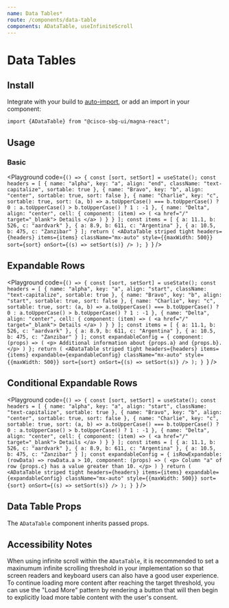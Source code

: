 ```yaml
---
name: Data Tables*
route: /components/data-table
components: ADataTable, useInfiniteScroll
---
```


# Data Tables

## Install

Integrate with your build to [auto-import](/#integrating), or add an import in your component:

```
import {ADataTable} from "@cisco-sbg-ui/magna-react";
```

## Usage

### Basic

<Playground
  code={`() => {
  const [sort, setSort] = useState();
  const headers = [
    {
      name: "alpha",
      key: "a",
      align: "end",
      className: "text-capitalize",
      sortable: true
    },
    {
      name: "Bravo",
      key: "b",
      align: "center",
      sortable: true,
      sort: false
    },
    {
      name: "Charlie",
      key: "c",
      sortable: true,
      sort: (a, b) =>
        a.toUpperCase() === b.toUpperCase()
          ? 0
          : a.toUpperCase() > b.toUpperCase()
          ? 1
          : -1
    },
    {
      name: "Delta",
      align: "center",
      cell: {
        component: (item) => (
          <a href="/" target="_blank">
            Details
          </a>
        )
      }
    }
  ];
  const items = [
    {
      a: 11.1,
      b: 526,
      c: "aardvark"
    },
    {
      a: 8.9,
      b: 611,
      c: "Argentina"
    },
    {
      a: 10.5,
      b: 475,
      c: "Zanzibar"
    }
  ];
  return (
    <ADataTable
      striped
      tight
      headers={headers}
      items={items}
      className="mx-auto"
      style={{maxWidth: 500}}
      sort={sort}
      onSort={(s) => setSort(s)}
    />
  );
}
`}
/>

## Expandable Rows

<Playground
  code={`() => {
  const [sort, setSort] = useState();
  const headers = [
    {
      name: "alpha",
      key: "a",
      align: "start",
      className: "text-capitalize",
      sortable: true
    },
    {
      name: "Bravo",
      key: "b",
      align: "start",
      sortable: true,
      sort: false
    },
    {
      name: "Charlie",
      key: "c",
      sortable: true,
      sort: (a, b) =>
        a.toUpperCase() === b.toUpperCase()
          ? 0
          : a.toUpperCase() > b.toUpperCase()
          ? 1
          : -1
    },
    {
      name: "Delta",
      align: "center",
      cell: {
        component: (item) => (
          <a href="/" target="_blank">
            Details
          </a>
        )
      }
    }
  ];
  const items = [
    {
      a: 11.1,
      b: 526,
      c: "aardvark"
    },
    {
      a: 8.9,
      b: 611,
      c: "Argentina"
    },
    {
      a: 10.5,
      b: 475,
      c: "Zanzibar"
    }
  ];
  const expandableConfig = {
    component: (props) => (
      <p>
        Additional information about {props.a} and {props.b}.
      </p>
    )
  };
  return (
    <ADataTable
      striped
      tight
      headers={headers}
      items={items}
      expandable={expandableConfig}
      className="mx-auto"
      style={{maxWidth: 500}}
      sort={sort}
      onSort={(s) => setSort(s)}
    />
  );
}
`}
/>

## Conditional Expandable Rows

<Playground
  code={`() => {
  const [sort, setSort] = useState();
  const headers = [
    {
      name: "alpha",
      key: "a",
      align: "start",
      className: "text-capitalize",
      sortable: true
    },
    {
      name: "Bravo",
      key: "b",
      align: "center",
      sortable: true,
      sort: false
    },
    {
      name: "Charlie",
      key: "c",
      sortable: true,
      sort: (a, b) =>
        a.toUpperCase() === b.toUpperCase()
          ? 0
          : a.toUpperCase() > b.toUpperCase()
          ? 1
          : -1
    },
    {
      name: "Delta",
      align: "center",
      cell: {
        component: (item) => (
          <a href="/" target="_blank">
            Details
          </a>
        )
      }
    }
  ];
  const items = [
    {
      a: 11.1,
      b: 526,
      c: "aardvark"
    },
    {
      a: 8.9,
      b: 611,
      c: "Argentina"
    },
    {
      a: 10.5,
      b: 475,
      c: "Zanzibar"
    }
  ];
  const expandableConfig = {
    isRowExpandable: (rowData) => rowData.a > 10,
    component: (props) => (
      <p>
        Column "a" of row {props.c} has a value greater than 10.
      </p>
    )
  }
  return (
    <ADataTable
      striped
      tight
      headers={headers}
      items={items}
      expandable={expandableConfig}
      className="mx-auto"
      style={{maxWidth: 500}}
      sort={sort}
      onSort={(s) => setSort(s)}
    />
  );
}
`}
/>

## Data Table Props

The `ADataTable` component inherits passed props.

<Props of="ADataTable" />

## Accessibility Notes

When using infinite scroll within the `ADataTable`, it is recommended to set a maxinumum infinite scrolling threshold in your implementation so that screen readers and keyboard users can also have a good user experience. To continue loading more content after reaching the target threshold, you can use the "Load More" pattern by rendering a button that will then begin to explicitly load more table content with the user's consent.
